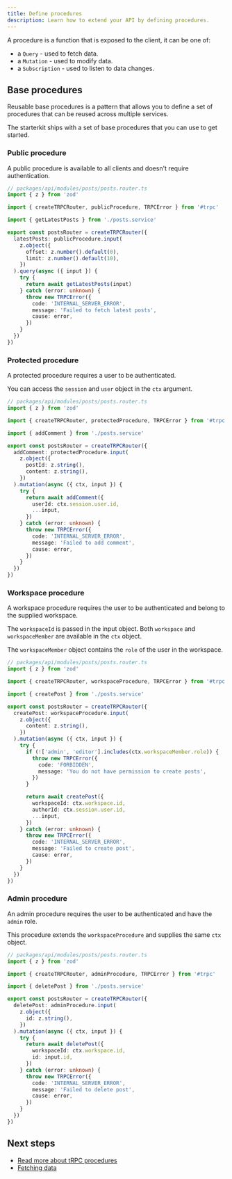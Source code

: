 ```yaml
---
title: Define procedures
description: Learn how to extend your API by defining procedures.
---
```


A procedure is a function that is exposed to the client, it can be one of:

- a `Query` - used to fetch data.
- a `Mutation` - used to modify data.
- a `Subscription` - used to listen to data changes.

## Base procedures

Reusable base procedures is a pattern that allows you to define a set of procedures that can be reused across multiple services.

The starterkit ships with a set of base procedures that you can use to get started.

### Public procedure

A public procedure is available to all clients and doesn't require authentication.

```ts
// packages/api/modules/posts/posts.router.ts
import { z } from 'zod'

import { createTRPCRouter, publicProcedure, TRPCError } from '#trpc'

import { getLatestPosts } from './posts.service'

export const postsRouter = createTRPCRouter({
  latestPosts: publicProcedure.input(
    z.object({
      offset: z.number().default(0),
      limit: z.number().default(10),
    })
  ).query(async ({ input }) {
    try {
      return await getLatestPosts(input)
    } catch (error: unknown) {
      throw new TRPCError({
        code: 'INTERNAL_SERVER_ERROR',
        message: 'Failed to fetch latest posts',
        cause: error,
      })
    }
  })
})
```

### Protected procedure

A protected procedure requires a user to be authenticated.

You can access the `session` and `user` object in the `ctx` argument.

```ts
// packages/api/modules/posts/posts.router.ts
import { z } from 'zod'

import { createTRPCRouter, protectedProcedure, TRPCError } from '#trpc'

import { addComment } from './posts.service'

export const postsRouter = createTRPCRouter({
  addComment: protectedProcedure.input(
    z.object({
      postId: z.string(),
      content: z.string(),
    })
  ).mutation(async ({ ctx, input }) {
    try {
      return await addComment({
        userId: ctx.session.user.id,
        ...input,
      })
    } catch (error: unknown) {
      throw new TRPCError({
        code: 'INTERNAL_SERVER_ERROR',
        message: 'Failed to add comment',
        cause: error,
      })
    }
  })
})
```

### Workspace procedure

A workspace procedure requires the user to be authenticated and belong to the supplied workspace.

The `workspaceId` is passed in the input object. Both `workspace` and `workspaceMember` are available in the `ctx` object.

The `workspaceMember` object contains the `role` of the user in the workspace.

```ts
// packages/api/modules/posts/posts.router.ts
import { z } from 'zod'

import { createTRPCRouter, workspaceProcedure, TRPCError } from '#trpc'

import { createPost } from './posts.service'

export const postsRouter = createTRPCRouter({
  createPost: workspaceProcedure.input(
    z.object({
      content: z.string(),
    })
  ).mutation(async ({ ctx, input }) {
    try {
      if (!['admin', 'editor'].includes(ctx.workspaceMember.role)) {
        throw new TRPCError({
          code: 'FORBIDDEN',
          message: 'You do not have permission to create posts',
        })
      }

      return await createPost({
        workspaceId: ctx.workspace.id,
        authorId: ctx.session.user.id,
        ...input,
      })
    } catch (error: unknown) {
      throw new TRPCError({
        code: 'INTERNAL_SERVER_ERROR',
        message: 'Failed to create post',
        cause: error,
      })
    }
  })
})
```

### Admin procedure

An admin procedure requires the user to be authenticated and have the `admin` role.

This procedure extends the `workspaceProcedure` and supplies the same `ctx` object.

```ts
// packages/api/modules/posts/posts.router.ts
import { z } from 'zod'

import { createTRPCRouter, adminProcedure, TRPCError } from '#trpc'

import { deletePost } from './posts.service'

export const postsRouter = createTRPCRouter({
  deletePost: adminProcedure.input(
    z.object({
      id: z.string(),
    })
  ).mutation(async ({ ctx, input }) {
    try {
      return await deletePost({
        workspaceId: ctx.workspace.id,
        id: input.id,
      })
    } catch (error: unknown) {
      throw new TRPCError({
        code: 'INTERNAL_SERVER_ERROR',
        message: 'Failed to delete post',
        cause: error,
      })
    }
  })
})
```

## Next steps

- [Read more about tRPC procedures](https://trpc.io/docs/server/procedures)
- [Fetching data](/docs/nextjs-starter-kit/api/fetching-data)
